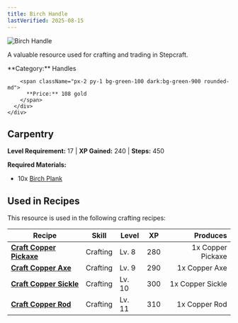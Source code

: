 ```yaml
---
title: Birch Handle
lastVerified: 2025-08-15
---
```


<div className="flex items-start gap-6 mb-8">
  <div className="flex-shrink-0">
    <img src="/assets/resources/carpentry/birch_handle.png" alt="Birch Handle" className="w-24 h-24 border rounded-lg" />
  </div>
  <div className="flex-1">
    <div className="space-y-2">
      <p className="text-lg text-muted-foreground">A valuable resource used for crafting and trading in Stepcraft.</p>
      <div className="flex flex-wrap gap-4 text-sm">
        <span className="px-2 py-1 bg-blue-100 dark:bg-blue-900 rounded-md">
          **Category:** Handles
        </span>
        
        <span className="px-2 py-1 bg-green-100 dark:bg-green-900 rounded-md">
          **Price:** 108 gold
        </span>
      </div>
    </div>
  </div>
</div>

## Carpentry
**Level Requirement:** 17 | **XP Gained:** 240 | **Steps:** 450


**Required Materials:**
- 10x [Birch Plank](/docs/resources/individual/birch_plank)


## Used in Recipes

This resource is used in the following crafting recipes:

| Recipe | Skill | Level | XP | Produces |
|--------|-------|-------|----|---------:|
| **[Craft Copper Pickaxe](/docs/items/individual/copper_pickaxe)** | Crafting | Lv. 8 | 280 | 1x Copper Pickaxe |
| **[Craft Copper Axe](/docs/items/individual/copper_axe)** | Crafting | Lv. 9 | 290 | 1x Copper Axe |
| **[Craft Copper Sickle](/docs/items/individual/copper_sickle)** | Crafting | Lv. 10 | 300 | 1x Copper Sickle |
| **[Craft Copper Rod](/docs/items/individual/copper_rod)** | Crafting | Lv. 11 | 310 | 1x Copper Rod |
